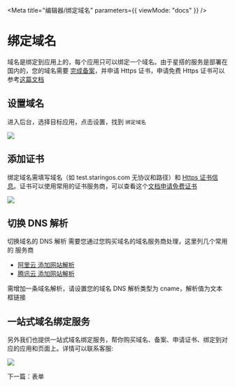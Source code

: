 
<Meta title="编辑器/绑定域名" parameters={{ viewMode: "docs" }} />

# 绑定域名

域名是绑定到应用上的，每个应用只可以绑定一个域名。由于星搭的服务是部署在国内的，您的域名需要 [完成备案](https://help.aliyun.com/document_detail/36922.html)，并申请 Https 证书，申请免费 Https 证书可以参考[这篇文档](https://zhuanlan.zhihu.com/p/174755007)

## 设置域名

进入后台，选择目标应用，点击设置，找到 `绑定域名`

<img src={BindDomain1} />

## 添加证书

绑定域名需填写域名（如 test.staringos.com 无协议和路径）和 [Https 证书信息](https://www.runoob.com/w3cnote/https-ssl-intro.html)。证书可以使用常用的证书服务商，可以查看这个[文档申请免费证书](https://zhuanlan.zhihu.com/p/174755007)

<img src={BindDomain2} />

## 切换 DNS 解析

切换域名的 DNS 解析 需要您通过您购买域名的域名服务商处理，这里列几个常用的 服务商

- [阿里云 添加网站解析](https://www.alibabacloud.com/help/zh/alibaba-cloud-dns/latest/add-an-a-record-to-a-website-domain)
- [腾讯云 添加网站解析](https://cloud.tencent.com/document/product/302/3446)

需增加一条域名解析，请设置您的域名 DNS 解析类型为 cname，解析值为文本框链接

## 一站式域名绑定服务

另外我们也提供一站式域名绑定服务，帮你购买域名、备案、申请证书、绑定到对应的应用和页面上。详情可以联系客服:

<img src={Qrcode} width={200} />

下一篇：<LinkTo kind="编辑器-表单--page">表单</LinkTo>
